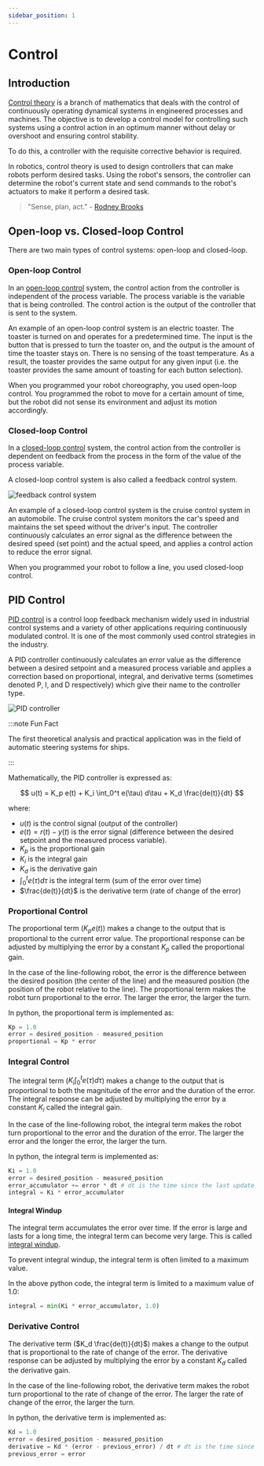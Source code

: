 ```yaml
---
sidebar_position: 1
---
```


# Control

## Introduction
[Control theory](https://en.wikipedia.org/wiki/Control_theory) is a branch of mathematics that deals with the control of continuously operating dynamical systems in engineered processes and machines.
The objective is to develop a control model for controlling such systems using a control action in an optimum manner without delay or overshoot and ensuring control stability.

To do this, a controller with the requisite corrective behavior is required.

In robotics, control theory is used to design controllers that can make robots perform desired tasks.
Using the robot's sensors, the controller can determine the robot's current state and send commands to the robot's actuators to make it perform a desired task.

> "Sense, plan, act." - [Rodney Brooks](https://en.wikipedia.org/wiki/Rodney_Brooks)


## Open-loop vs. Closed-loop Control

There are two main types of control systems: open-loop and closed-loop.

### Open-loop Control

In an [open-loop control](https://en.wikipedia.org/wiki/Open-loop_controller) system, the control action from the controller is independent of the process variable.
The process variable is the variable that is being controlled.
The control action is the output of the controller that is sent to the system.

An example of an open-loop control system is an electric toaster.
The toaster is turned on and operates for a predetermined time.
The input is the button that is pressed to turn the toaster on, and the output is the amount of time the toaster stays on.
There is no sensing of the toast temperature.
As a result, the toaster provides the same output for any given input (i.e. the toaster provides the same amount of toasting for each button selection).

When you programmed your robot choreography, you used open-loop control.
You programmed the robot to move for a certain amount of time, but the robot did not sense its environment and adjust its motion accordingly.

### Closed-loop Control

In a [closed-loop control](https://en.wikipedia.org/wiki/Closed-loop_controller) system, the control action from the controller is dependent on feedback from the process in the form of the value of the process variable.

A closed-loop control system is also called a feedback control system.

![feedback control system](https://upload.wikimedia.org/wikipedia/commons/e/ed/Ideal_feedback_model.svg)

An example of a closed-loop control system is the cruise control system in an automobile.
The cruise control system monitors the car's speed and maintains the set speed without the driver's input.
The controller continuously calculates an error signal as the difference between the desired speed (set point) and the actual speed, and applies a control action to reduce the error signal.

When you programmed your robot to follow a line, you used closed-loop control.

## PID Control

[PID control](https://en.wikipedia.org/wiki/PID_controller) is a control loop feedback mechanism widely used in industrial control systems and a variety of other applications requiring continuously modulated control.
It is one of the most commonly used control strategies in the industry.

A PID controller continuously calculates an error value as the difference between a desired setpoint and a measured process variable and applies a correction based on proportional, integral, and derivative terms (sometimes denoted P, I, and D respectively) which give their name to the controller type.

![PID controller](https://upload.wikimedia.org/wikipedia/commons/4/43/PID_en.svg)

:::note Fun Fact

The first theoretical analysis and practical application was in the field of automatic steering systems for ships.

:::

Mathematically, the PID controller is expressed as:

$$
u(t) = K_p e(t) + K_i \int_0^t e(\tau) d\tau + K_d \frac{de(t)}{dt}
$$

where:

- $u(t)$ is the control signal (output of the controller)
- $e(t) = r(t) - y(t)$ is the error signal (difference between the desired setpoint and the measured process variable).
- $K_p$ is the proportional gain
- $K_i$ is the integral gain
- $K_d$ is the derivative gain
- $\int_0^t e(\tau) d\tau$ is the integral term (sum of the error over time)
- $\frac{de(t)}{dt}$ is the derivative term (rate of change of the error)

### Proportional Control

The proportional term ($K_p e(t)$) makes a change to the output that is proportional to the current error value.
The proportional response can be adjusted by multiplying the error by a constant $K_p$ called the proportional gain.

In the case of the line-following robot, the error is the difference between the desired position (the center of the line) and the measured position (the position of the robot relative to the line).
The proportional term makes the robot turn proportional to the error.
The larger the error, the larger the turn.

In python, the proportional term is implemented as:

```python
Kp = 1.0
error = desired_position - measured_position
proportional = Kp * error
```

### Integral Control

The integral term ($K_i \int_0^t e(\tau) d\tau$) makes a change to the output that is proportional to both the magnitude of the error and the duration of the error.
The integral response can be adjusted by multiplying the error by a constant $K_i$ called the integral gain.

In the case of the line-following robot, the integral term makes the robot turn proportional to the error and the duration of the error.
The larger the error and the longer the error, the larger the turn.

In python, the integral term is implemented as:

```python
Ki = 1.0
error = desired_position - measured_position
error_accumulator += error * dt # dt is the time since the last update
integral = Ki * error_accumulator
```

#### Integral Windup

The integral term accumulates the error over time.
If the error is large and lasts for a long time, the integral term can become very large.
This is called [integral windup](https://en.wikipedia.org/wiki/Integral_windup).

To prevent integral windup, the integral term is often limited to a maximum value.

In the above python code, the integral term is limited to a maximum value of 1.0:

```python
integral = min(Ki * error_accumulator, 1.0)
```

### Derivative Control

The derivative term ($K_d \frac{de(t)}{dt}$) makes a change to the output that is proportional to the rate of change of the error.
The derivative response can be adjusted by multiplying the error by a constant $K_d$ called the derivative gain.

In the case of the line-following robot, the derivative term makes the robot turn proportional to the rate of change of the error.
The larger the rate of change of the error, the larger the turn.

In python, the derivative term is implemented as:

```python
Kd = 1.0
error = desired_position - measured_position
derivative = Kd * (error - previous_error) / dt # dt is the time since the last update
previous_error = error
```


